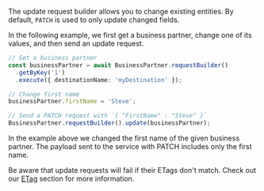 The update request builder allows you to change existing entities.
By default, `PATCH` is used to only update changed fields.

In the following example, we first get a business partner, change one of its values, and then send an update request.

```ts
// Get a business partner
const businessPartner = await BusinessPartner.requestBuilder()
  .getByKey('1')
  .execute({ destinationName: 'myDestination' });

// Change first name
businessPartner.firstName = 'Steve';

// Send a PATCH request with `{ "FirstName" : "Steve" }`
BusinessPartner.requestBuilder().update(businessPartner);
```

In the example above we changed the first name of the given business partner.
The payload sent to the service with PATCH includes only the first name.

Be aware that update requests will fail if their ETags don't match.
Check out our [ETag](#handling-of-etags) section for more information.
